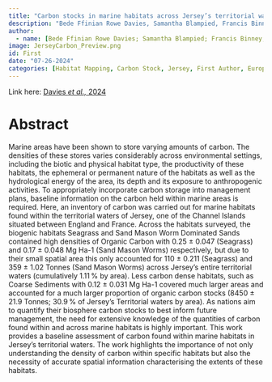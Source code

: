 ```yaml
---
title: "Carbon stocks in marine habitats across Jersey’s territorial waters."
description: "Bede Ffinian Rowe Davies, Samantha Blampied, Francis Binney, Graham Epstein, Paul Chambers & Emma V. Sheehan"
author:
  - name: [Bede Ffinian Rowe Davies; Samantha Blampied; Francis Binney; Graham Epstein; Paul Chambers; Emma V. Sheehan]
image: JerseyCarbon_Preview.png
id: First
date: "07-26-2024"
categories: [Habitat Mapping, Carbon Stock, Jersey, First Author, Europe]
---
```



Link here: [Davies *et al.,* 2024](https://doi.org/10.1016/j.rsma.2024.103713)

# Abstract

Marine areas have been shown to store varying amounts of carbon. The densities of these stores varies considerably across environmental settings, including the biotic and physical habitat type, the productivity of these habitats, the ephemeral or permanent nature of the habitats as well as the hydrological energy of the area, its depth and its exposure to anthropogenic activities. To appropriately incorporate carbon storage into management plans, baseline information on the carbon held within marine areas is required. Here, an inventory of carbon was carried out for marine habitats found within the territorial waters of Jersey, one of the Channel Islands situated between England and France. Across the habitats surveyed, the biogenic habitats Seagrass and Sand Mason Worm Dominated Sands contained high densities of Organic Carbon with 0.25 ± 0.047 (Seagrass) and 0.17 ± 0.048 Mg Ha-1 (Sand Mason Worms) respectively, but due to their small spatial area this only accounted for 110 ± 0.211 (Seagrass) and 359 ± 1.02 Tonnes (Sand Mason Worms) across Jersey’s entire territorial waters (cumulatively 1.11 % by area). Less carbon dense habitats, such as Coarse Sediments with 0.12 ± 0.031 Mg Ha-1 covered much larger areas and accounted for a much larger proportion of organic carbon stocks (8450 ± 21.9 Tonnes; 30.9 % of Jersey’s Territorial waters by area). As nations aim to quantify their biosphere carbon stocks to best inform future management, the need for extensive knowledge of the quantities of carbon found within and across marine habitats is highly important. This work provides a baseline assessment of carbon found within marine habitats in Jersey’s territorial waters. The work highlights the importance of not only understanding the density of carbon within specific habitats but also the necessity of accurate spatial information characterising the extents of these habitats.

